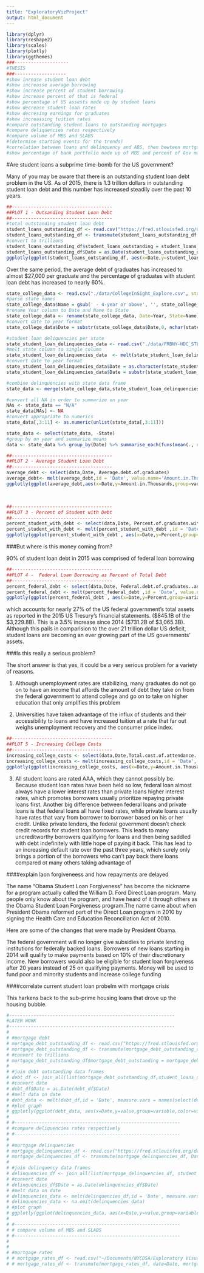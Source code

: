 ```yaml
---
title: "ExploratoryVizProject"
output: html_document
---
```

```r
library(dplyr)
library(reshape2)
library(scales)
library(plotly)
library(ggthemes)
###--------------------
#THESIS
###-------------------
#show inrease student loan debt
#show increasse average borrowing 
#show increase percent of student borrowing
#show increase percent of that is federal
#show percentage of US assests made up by student loans
#show decrease student loan rates
#show decresing earnings for graduates
#show increassing tuition rates
#compare outstanding student loans to outstanding mortgages
#compare deliquencies rates respectively
#compare volume of MBS and SLABS
#(determine starting events for the trends)
#correlation between loans and delinquency and ABS, then bewteen mortgage and student over similar time frame
#show percentage of bank portfolio made up of MBS and percent of Gov made up of student loans
```

#Are student loans a subprime time-bomb for the US government?

Many of you may be aware that there is an outstanding student loan debt problem in the US. As of 2015, there is 1.3 trillion dollars in outstanding student loan debt and this number has increased steadily over the past 10 years.

```r
##-------------------------------------
##PLOT 1 - Outsanding Student Loan Debt
##-------------------------------------
#total outstanding student loan debt
student_loans_outstanding_df <- read.csv("https://fred.stlouisfed.org/data/SLOAS.csv")
student_loans_outstanding_df <- transmute(student_loans_outstanding_df, Date=DATE, student_loans_outstanding=VALUE)
#convert to trillions
student_loans_outstanding_df$student_loans_outstanding = student_loans_outstanding_df$student_loans_outstanding * 100000
student_loans_outstanding_df$Date = as.Date(student_loans_outstanding_df$Date)
ggplotly(ggplot(student_loans_outstanding_df, aes(x=Date,y=student_loans_outstanding) ) +geom_line( color='red') + ylab("") + ggtitle("Outstanding Student Loan Debt (Dollars)") + scale_x_date(breaks = date_breaks("5 year"), labels = date_format("%Y")) + theme_fivethirtyeight()) 

```

Over the same period, the average debt of graduates has increased to almost $27,000 per graduate and the percentage of graduates with student loan debt has increased to nearly 60%.

```r
state_college_data <- read.csv("./data/CollegeInSight_Explore.csv", stringsAsFactors = FALSE)
#parse state names
state_college_data$Name = gsub(' - 4-year or above', '', state_college_data$Name)
#rename Year column to Date and Name to State
state_college_data <- rename(state_college_data, Date=Year, State=Name)
#convert date to year format
state_college_data$Date = substr(state_college_data$Date,0, nchar(state_college_data$Date) -3)

#student loan deliquencies per state
state_student_loan_delinquencies_data <- read.csv("./data/FRBNY-HDC_STLOANDEL.csv", stringsAsFactors = FALSE)
#melt state column to single column 
state_student_loan_delinquencies_data  <- melt(state_student_loan_delinquencies_data, id= 'Date', variable.name='State', value.name="Percent.student.loan.delinquences")
#convert date to year format
state_student_loan_delinquencies_data$Date = as.character(state_student_loan_delinquencies_data$Date)
state_student_loan_delinquencies_data$Date = substr(state_student_loan_delinquencies_data$Date,0, nchar(state_student_loan_delinquencies_data$Date) -6)

#combine delinquencies with state data frame
state_data <- merge(state_college_data,state_student_loan_delinquencies_data,by=c('Date','State'))

#convert all NA in order to summarize on year
NAs <- state_data == "N/A"
state_data[NAs] <- NA
#convert appropriate to numerics
state_data[,3:11] <- as.numeric(unlist(state_data[,3:11]))

state_data <- select(state_data, -State)
#group by on year and summarize means
data <- state_data %>% group_by(Date) %>% summarise_each(funs(mean(., na.rm = TRUE))) 

##-------------------------------------
##PLOT 2 - Average Student Loan Debt
##-------------------------------------
average_debt <- select(data,Date, Average.debt.of.graduates)
average_debt<- melt(average_debt,id = 'Date', value.name='Amount.in.Thousands')
ggplotly(ggplot(average_debt,aes(x=Date,y=Amount.in.Thousands,group=variable,color=variable)) + geom_line()  + ggtitle('Average Student Loan Debt') + theme(legend.position="none") + theme_fivethirtyeight())
```
<br/>
```r
##-------------------------------------
##PLOT 3 - Percent of Student with Debt
##-------------------------------------
percent_student_with_debt <- select(data,Date, Percent.of.graduates.with.debt)
percent_student_with_debt <- melt(percent_student_with_debt ,id = 'Date', value.name='Percent')
ggplotly(ggplot(percent_student_with_debt , aes(x=Date,y=Percent,group=variable,color=variable)) + geom_line() + ggtitle('Percent of Students with Debt') +  theme(legend.position="none") + theme_fivethirtyeight())
```

###But where is this money coming from?

90% of student loan debt in 2015 was comprised of federal loan borrowing

```r
##-------------------------------------
##PLOT 4 -  Federal Loan Borrowing as Percent of Total Debt
##-------------------------------------
percent_federal_debt <- select(data,Date, Federal.debt.of.graduates..as.percent.of.total.debt)
percent_federal_debt <- melt(percent_federal_debt ,id = 'Date', value.name='Percent')
ggplotly(ggplot(percent_federal_debt , aes(x=Date,y=Percent,group=variable,color=variable)) + geom_line() + ggtitle('Federal Loan Borrowing as Percent of Total Debt') +  theme(legend.position="none") + theme_fivethirtyeight())
```

which accounts for nearly 27% of the US federal government's total assets as reported in the 2015 US Tresury's financial statements. ($845.1B of the $3,229.8B). This is a 3.5% increase since 2014 ($731.2B of $3,065.3B). Although this pails in comparision to the over 21 trillion dollar US deficit, student loans are becoming an ever growing part of the US governments' assets. 


###Is this really a serious problem? 

The short answer is that yes, it could be a very serious problem for a variety of reasons.

  1) Although unemployment rates are stabilizing, many graduates do not go on to have an income that affords the amount of debt they take on from the federal government to attend college and go on to take on higher education that only amplifies this problem
  
  2) Universities have taken advantage of the influx of students and their accessibility to loans and have increased tuition at a rate that far out weighs unemployment recovery and the consumer price index. 
  
```r
##-------------------------------------
##PLOT 5 - Increasing College Costs
##-------------------------------------
increasing_college_costs <- select(data,Date,Total.cost.of.attendance..on.campus.)
increasing_college_costs <- melt(increasing_college_costs,id = 'Date', value.name='Amount.in.Thousands')
ggplotly(ggplot(increasing_college_costs, aes(x=Date,y=Amount.in.Thousands,group=variable,color=variable)) + geom_line() + ggtitle('Average College Costs') + theme(legend.position="none") + theme_fivethirtyeight())
```
  
  3) All student loans are rated AAA, which they cannot possibly be. Because student loan rates have been held so low, federal loan almost always have a lower interest rates than private loans higher interest rates, which promotes borrowers usually prioritize repaying private loans first. Another big difference between federal loans and private loans is that federal loans all have fixed rates, while private loans usually have rates that vary from borrower to borrower based on his or her credit. Unlike private lenders, the federal government doesn’t check credit records for student loan borrowers. This leads to many uncreditworthy borrowers qualifying for loans and then being saddled with debt indefinitely with little hope of paying it back. This has lead to an increasing default rate over the past three years, which surely only brings a portion of the borrowers who can't pay back there loans compared ot many others taking advantage of 
  
  
  
####explain laon forgiveneess and how repayments are delayed

The name “Obama Student Loan Forgiveness” has become the nickname for a program actually called the William D. Ford Direct Loan program. Many people only know about the program, and have heard of it through others as the Obama Student Loan Forgiveness program.The name came about when President Obama reformed part of the Direct Loan program in 2010 by signing the Health Care and Education Reconciliation Act of 2010.

Here are some of the changes that were made by President Obama.

The federal government will no longer give subsidies to private lending institutions for federally backed loans.
Borrowers of new loans starting in 2014 will qualify to make payments based on 10% of their discretionary income.
New borrowers would also be eligible for student loan forgiveness after 20 years instead of 25 on qualifying payments.
Money will be used to fund poor and minority students and increase college funding

####correlate current student loan probelm with mortgage crisis

 This harkens back to the sub-prime housing loans that drove up the housing bubble.

```r
#-------------------------------------------------------------
#LATER WORK
#-------------------------------------------------------------
# 
# #mortgage debt
# mortgage_debt_outstanding_df <- read.csv("https://fred.stlouisfed.org/data/MDOAH.csv", stringsAsFactors = FALSE)
# mortgage_debt_outstanding_df <- transmute(mortgage_debt_outstanding_df, Date=DATE, mortgage_debt_outstanding=as.numeric(VALUE))
# #convert to trillions
# mortgage_debt_outstanding_df$mortgage_debt_outstanding = mortgage_debt_outstanding_df$mortgage_debt_outstanding * 100
# 
# #join debt outstanding data frames
# debt_df <- join_all(list(mortgage_debt_outstanding_df,student_loans_outstanding_data), by='Date', type = "full")
# #convert date
# debt_df$Date = as.Date(debt_df$Date)
# #melt data on date
# debt_data <- melt(debt_df,id = 'Date', measure.vars = names(select(debt_df, -Date)))
# #plot graph
# ggplotly(ggplot(debt_data, aes(x=Date,y=value,group=variable,color=variable)) + geom_line() + facet_wrap(~variable, scales = "free"))
#   
# #-------------------------------------------------------------
# #compare deliquencies rates respectively
# #-------------------------------------------------------------
# 
# #mortgage delinquencies
# mortgage_delinquencies_df <- read.csv("https://fred.stlouisfed.org/data/DRSFRMACBS.csv")
# mortgage_delinquencies_df <- transmute(mortgage_delinquencies_df, Date=DATE, mortgage_delinquencies=VALUE)
# 
# #join delinquency data frames
# delinquencies_df <- join_all(list(mortgage_delinquencies_df, student_loan_delinquencies_data), by='Date', type = "full")
# #convert date
# delinquencies_df$Date = as.Date(delinquencies_df$Date)
# #melt data on date
# delinquencies_data <- melt(delinquencies_df,id = 'Date', measure.vars = names(select(delinquencies_df, -Date)))
# delinquencies_data <- na.omit(delinquencies_data)
# #plot graph
# ggplotly(ggplot(delinquencies_data, aes(x=Date,y=value,group=variable,color=variable) ) + geom_line() + scale_x_date(breaks = date_breaks("5 year"), labels = date_format("%Y")))
# 
# #-------------------------------------------------------------
# # compare volume of MBS and SLABS
# #-------------------------------------------------------------
# 
# 
# #mortgage rates
# # mortgage_rates_df <- read.csv("~/Documents/NYCDSA/Exploratory Visualization Project/FMAC-MORTG.csv")
# # mortgage_rates_df <- transmute(mortgage_rates_df, date=Date, mortgage_rates=Value)
```





 


